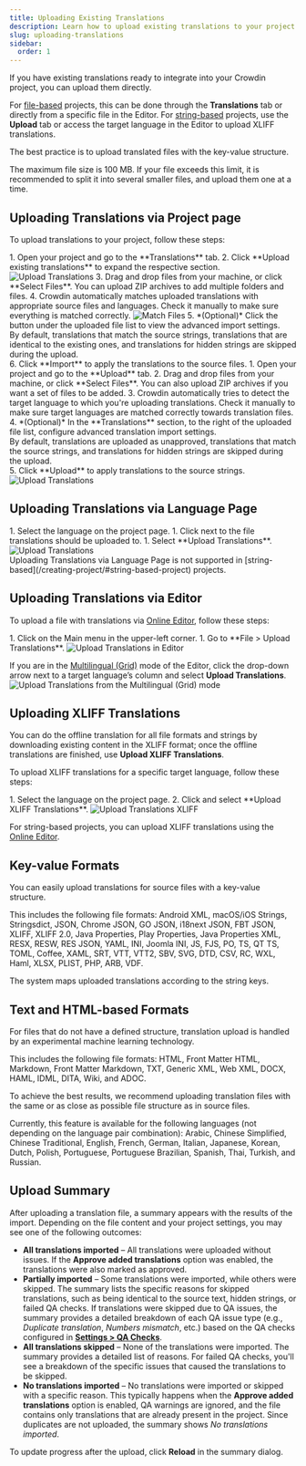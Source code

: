 ```yaml
---
title: Uploading Existing Translations
description: Learn how to upload existing translations to your project
slug: uploading-translations
sidebar:
  order: 1
---
```



If you have existing translations ready to integrate into your Crowdin project, you can upload them directly.

For [file-based](/creating-project/#file-based-project) projects, this can be done through the **Translations** tab or directly from a specific file in the Editor. For [string-based](/creating-project/#string-based-project) projects, use the **Upload** tab or access the target language in the Editor to upload XLIFF translations.

The best practice is to upload translated files with the key-value structure.

<Aside type="caution" title="Limitations">
  The maximum file size is 100 MB. If your file exceeds this limit, it is recommended to split it into several smaller files, and upload them one at a time.
</Aside>

## Uploading Translations via Project page

To upload translations to your project, follow these steps:

<Tabs syncKey="projectType">
  <TabItem label="File-based project">
    <Steps>
      1. Open your project and go to the **Translations** tab.
      2. Click **Upload existing translations** to expand the respective section. <Image src={uploadTranslations} alt="Upload Translations" />
      3. Drag and drop files from your machine, or click **Select Files**. You can upload ZIP archives to add multiple folders and files.
      4. Crowdin automatically matches uploaded translations with appropriate source files and languages. Check it manually to make sure everything is matched correctly. <Image src={uploadTranslationsConfigure} alt="Match Files" class="width-xl" />
      5. *(Optional)* Click the <Icon name="mdi:cog" class="inline-icon"/> button under the uploaded file list to view the advanced import settings.
          <Aside>
            By default, translations that match the source strings, translations that are identical to the existing ones, and translations for hidden strings are skipped during the upload.
          </Aside>
      6. Click **Import** to apply the translations to the source files.
    </Steps>
  </TabItem>
  <TabItem label="String-based project">
    <Steps>
      1. Open your project and go to the **Upload** tab.
      2. Drag and drop files from your machine, or click **Select Files**. You can also upload ZIP archives if you want a set of files to be added.
      3. Crowdin automatically tries to detect the target language to which you're uploading translations. Check it manually to make sure target languages are matched correctly towards translation files.
      4. *(Optional)* In the **Translations** section, to the right of the uploaded file list, configure advanced translation import settings.
          <Aside>
            By default, translations are uploaded as unapproved, translations that match the source strings, and translations for hidden strings are skipped during the upload.
          </Aside>
      5. Click **Upload** to apply translations to the source strings.
    </Steps>
    <Image src={uploadTranslationsSb} alt="Upload Translations" />
  </TabItem>
</Tabs>

## Uploading Translations via Language Page

<Tabs syncKey="projectType">
  <TabItem label="File-based project">
    <Steps>
      1. Select the language on the project page.
      1. Click <Icon name="mdi:dots-horizontal" class="inline-icon" /> next to the file translations should be uploaded to.
      1. Select **Upload Translations**. <Image src={uploadTranslationsLanguagePage} alt="Upload Translations" />
    </Steps>
  </TabItem>
  <TabItem label="String-based project">
    <Aside type="caution" title="Limitations">
      Uploading Translations via Language Page is not supported in [string-based](/creating-project/#string-based-project) projects.
    </Aside>
  </TabItem>
</Tabs>

## Uploading Translations via Editor

To upload a file with translations via [Online Editor](/online-editor/), follow these steps:

<Steps>
  1. Click on the Main menu <Icon name="mdi:menu" class="inline-icon" /> in the upper-left corner.
  1. Go to **File > Upload Translations**. <Image src={uploadTranslationsEditorMenu} alt="Upload Translations in Editor" />
</Steps>

If you are in the [Multilingual (Grid)](/online-editor/#multilingual-mode-grid) mode of the Editor, click the drop-down arrow next to a target language’s column and select **Upload Translations**. <Image src={uploadTranslationsEditorGrid} alt="Upload Translations from the Multilingual (Grid) mode" />

## Uploading XLIFF Translations

You can do the offline translation for all file formats and strings by downloading existing content in the XLIFF format; once the offline translations are finished, use **Upload XLIFF Translations**.

To upload XLIFF translations for a specific target language, follow these steps:

<Steps>
  1. Select the language on the project page.
  2. Click <Icon name="heroicons:arrows-up-down-solid" class="inline-icon"/> and select **Upload XLIFF Translations**. <Image src={uploadTranslationsXliff} alt="Upload Translations XLIFF" />
</Steps>

For string-based projects, you can upload XLIFF translations using the [Online Editor](#uploading-translations-via-editor).

## Key-value Formats

You can easily upload translations for source files with a key-value structure.

This includes the following file formats: Android XML, macOS/iOS Strings, Stringsdict, JSON, Chrome JSON, GO JSON, i18next JSON, FBT JSON, XLIFF, XLIFF 2.0, Java Properties, Play Properties, Java Properties XML, RESX, RESW, RES JSON, YAML, INI, Joomla INI, JS, FJS, PO, TS, QT TS, TOML, Coffee, XAML, SRT, VTT, VTT2, SBV, SVG, DTD, CSV, RC, WXL, Haml, XLSX, PLIST, PHP, ARB, VDF.

The system maps uploaded translations according to the string keys.

## Text and HTML-based Formats

For files that do not have a defined structure, translation upload is handled by an experimental machine learning technology.

This includes the following file formats: HTML, Front Matter HTML, Markdown, Front Matter Markdown, TXT, Generic XML, Web XML, DOCX, HAML, IDML, DITA, Wiki, and ADOC.

To achieve the best results, we recommend uploading translation files with the same or as close as possible file structure as in source files.

Currently, this feature is available for the following languages (not depending on the language pair combination): Arabic, Chinese Simplified, Chinese Traditional, English, French, German, Italian, Japanese, Korean, Dutch, Polish, Portuguese, Portuguese Brazilian, Spanish, Thai, Turkish, and Russian.

<LinkCard
  title="Try Document Aligner application"
  description="Translation alignment, facilitated by the app, allows you to upload existing translations of non-key-value documents to Crowdin or create an editable XLSX Translation Memory."
  href="https://store.crowdin.com/aligner"
  target="_blank"
/>

## Upload Summary

After uploading a translation file, a summary appears with the results of the import. Depending on the file content and your project settings, you may see one of the following outcomes:

* **All translations imported** – All translations were uploaded without issues. If the **Approve added translations** option was enabled, the translations were also marked as approved.
* **Partially imported** – Some translations were imported, while others were skipped. The summary lists the specific reasons for skipped translations, such as being identical to the source text, hidden strings, or failed QA checks. If translations were skipped due to QA issues, the summary provides a detailed breakdown of each QA issue type (e.g., *Duplicate translation*, *Numbers mismatch*, etc.) based on the QA checks configured in [**Settings > QA Checks**](/project-settings/qa-checks/#qa-check-parameters).
* **All translations skipped** – None of the translations were imported. The summary provides a detailed list of reasons. For failed QA checks, you'll see a breakdown of the specific issues that caused the translations to be skipped.
* **No translations imported** – No translations were imported or skipped with a specific reason. This typically happens when the **Approve added translations** option is enabled, QA warnings are ignored, and the file contains only translations that are already present in the project. Since duplicates are not uploaded, the summary shows *No translations imported*.

To update progress after the upload, click **Reload** in the summary dialog.
